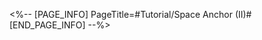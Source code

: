<%-- [PAGE_INFO]
PageTitle=#Tutorial/Space Anchor (II)#
[END_PAGE_INFO] --%>
{{Tutorial
|sort      = 200801
|title     = Space Anchor (II)
|subtitle  = 
|type      = Adventure
|about     = 
|image1    = Tutorial Space Anchor (II) 1.png{{subst:void|<!--$UPLOAD:<<SpriteOutput/TutorialPic/TutorialPage_200801.png>-<Tutorial Space Anchor (II) 1.png>-<Tutorial Files>>-->}}
|text1     = {{Color|h|nobold=1|Space Anchors}} allows you to teleport to different areas.
}}